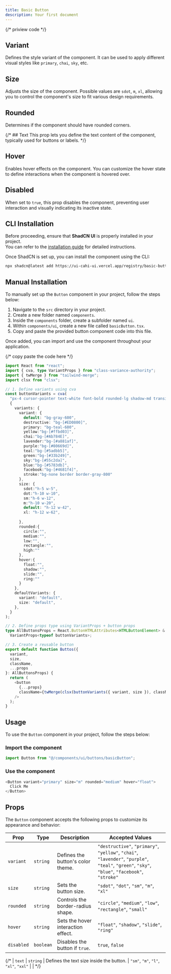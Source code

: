 ```yaml
---
title: Basic Button
description: Your first document
---
```



{/* priview code  */}


## Variant
Defines the style variant of the component. It can be used to apply different visual styles like `primary`, `chai`, `sky`, etc.
<ComponentPreview code={buttonCode}>
  <AllButtons></AllButtons>
</ComponentPreview>
## Size
Adjusts the size of the component. Possible values are `sdot`, `m`, `xl`, allowing you to control the component's size to fit various design requirements.
<ComponentPreview code={buttonCode}>
  <SizesButton/>
</ComponentPreview>

## Rounded
Determines if the component should have rounded corners.
<ComponentPreview code={buttonCode}>
  <RoundedButton/>
</ComponentPreview>

{/* ## Text
This prop lets you define the text content of the component, typically used for buttons or labels. */}

## Hover
Enables hover effects on the component. You can customize the hover state to define interactions when the component is hovered over.


## Disabled
When set to `true`, this prop disables the component, preventing user interaction and visually indicating its inactive state.
<ComponentPreview code={buttonCode}>
  <DisabledButton/>
</ComponentPreview>


## CLI Installation

Before proceeding, ensure that **ShadCN UI** is properly installed in your project.  
You can refer to the [installation guide](https://ui.shadcn.com/docs/installation) for detailed instructions.

Once ShadCN is set up, you can install the component using the CLI:

```bash
npx shadcn@latest add https://ui-cahi-ui.vercel.app/registry/basic-button.json

```

## Manual Installation

To manually set up the `Button` component in your project, follow the steps below:

1. Navigate to the `src` directory in your project.
2. Create a new folder named `components`.
3. Inside the `components` folder, create a subfolder named `ui`.
4. Within `components/ui`, create a new file called `basicButton.tsx`.
5. Copy and paste the provided button component code into this file.

Once added, you can import and use the component throughout your application.

{/* copy paste the code here  */}
```typescript
import React from "react";
import { cva, type VariantProps } from "class-variance-authority";
import { twMerge } from "tailwind-merge";
import clsx from "clsx";

// 1. Define variants using cva
const buttonVariants = cva(
  "px-4 cursor-pointer text-white font-bold rounded-lg shadow-md transition transform duration-300 hover:-translate-y-1 hover:scale-105 hover:shadow-xl",
  {
    variants: {
      variant: {
        default: "bg-gray-600",
        destructive: "bg-[#ED0800]",
        primary: "bg-teal-600",
        yellow:"bg-[#ffbd03]",
        chai:"bg-[#Ab784E]",
        lavender:"bg-[#a881af]",
        purple:"bg-[#80669d]",
        teal:"bg-[#5adbb5]",
        green:"bg-[#33b249]",
        sky:"bg-[#55c2da]",
        blue:"bg-[#5783db]",
        facebook:"bg-[#4681f4]",
        stroke:"bg-none border border-gray-800"
      },
      size: {
        sdot:"h-5 w-5",
        dot:"h-10 w-10",
        sm:"h-6 w-12",
        m:"h-10 w-20",
        default: "h-12 w-42",
        xl: "h-12 w-62",
        
      },
      rounded:{
        circle:"",
        medium:"",
        low:"",
        rectangle:"",
        high:""
      },
      hover:{
        float:"",
        shadow:"",
        slide:"",
        ring:""
      }
    },
    defaultVariants: {
      variant: "default",
      size: "default",
    },
  }
);

// 2. Define props type using VariantProps + button props
type AllButtonsProps = React.ButtonHTMLAttributes<HTMLButtonElement> &
  VariantProps<typeof buttonVariants>;

// 3. Create a reusable button
export default function Buttos({
  variant,
  size,
  className,
  ...props
}: AllButtonsProps) {
  return (
    <button
      {...props}
      className={twMerge(clsx(buttonVariants({ variant, size }), className))}
    />
  );
}
```

## Usage

To use the `Button` component in your project, follow the steps below:

###  Import the component

```javascript
import Button from "@/components/ui/buttons/basicButton";

```

### Use the component
```javascript
<Button variant="primary" size="m" rounded="medium" hover="float">
  Click Me
</Button>

```

## Props

The `Button` component accepts the following props to customize its appearance and behavior:

| **Prop**   | **Type**   | **Description**                          | **Accepted Values**                                                                 |
|------------|------------|------------------------------------------|-------------------------------------------------------------------------------------|
| `variant`  | `string`   | Defines the button's color theme.        | `"destructive"`, `"primary"`, `"yellow"`, `"chai"`, `"lavender"`, `"purple"`, `"teal"`, `"green"`, `"sky"`, `"blue"`, `"facebook"`, `"stroke"` |
| `size`     | `string`   | Sets the button size.                    | `"sdot"`, `"dot"`, `"sm"`, `"m"`, `"xl"`                                            |
| `rounded`  | `string`   | Controls the border-radius shape.        | `"circle"`, `"medium"`, `"low"`, `"rectangle"`, `"small"`                            |
| `hover`    | `string`   | Sets the hover interaction effect.       | `"float"`, `"shadow"`, `"slide"`, `"ring"`                                          |
| `disabled` | `boolean`  | Disables the button if `true`.           | `true`, `false`   


{/* | `text`     | `string`   | Defines the text size inside the button. | `"sm"`, `"m"`, `"l"`, `"xl"`, `"xxl"`                                               |                                                                 | */}
